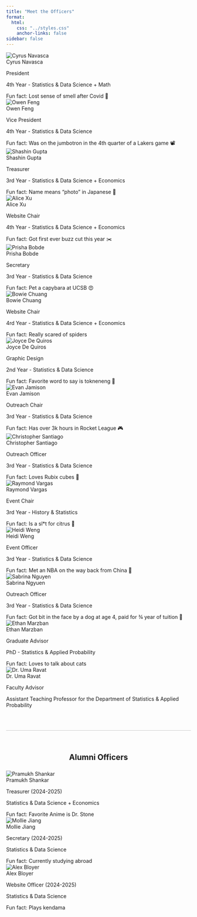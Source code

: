 ```yaml
---
title: "Meet the Officers"
format:
  html:
    css: "../styles.css"
    anchor-links: false
sidebar: false
---
```


```{=html}
<div class="staff-grid">
  <!-- Cyrus Navasca -->
  <div class="staff-card text-center translucent-background">
  <img src="../Images/Staff/2526Staff/Cyrus.png" class="img-fluid rounded-circle" alt="Cyrus Navasca">
  <div class="staff-name">Cyrus Navasca</div>
  <p>President</p>
  <p>4th Year - Statistics & Data Science + Math</p>
  <div class="fun-fact">Fun fact: Lost sense of smell after Covid 🤒</div>
  </div>

  <!-- Owen Feng -->
  <div class="staff-card text-center translucent-background">
  <img src="../Images/Staff/2526Staff/Owen.png" class="img-fluid rounded-circle" alt="Owen Feng">
  <div class="staff-name">Owen Feng</div>
  <p>Vice President</p>
  <p>4th Year - Statistics & Data Science</p>
  <div class="fun-fact">Fun fact: Was on the jumbotron in the 4th quarter of a Lakers game 📽️</div>
  </div>

  <!-- Shashin Gupta -->
  <div class="staff-card text-center translucent-background">
  <img src="../Images/Staff/2526Staff/Shashin.jpg" class="img-fluid rounded-circle" alt="Shashin Gupta">
  <div class="staff-name">Shashin Gupta</div>
  <p>Treasurer</p>
  <p>3rd Year - Statistics & Data Science + Economics</p>
  <div class="fun-fact">Fun fact: Name means “photo” in Japanese 🌇</div>
  </div>

  <!-- Alice Xu -->
  <div class="staff-card text-center translucent-background">
  <img src="../Images/Staff/2526Staff/Alice.jpg" class="img-fluid rounded-circle" alt="Alice Xu">
  <div class="staff-name">Alice Xu</div>
  <p>Website Chair</p>
  <p>4th Year - Statistics & Data Science + Economics</p>
  <div class="fun-fact">Fun fact: Got first ever buzz cut this year ✂️</div>
  </div>

   <!-- Prisha Bobde -->
  <div class="staff-card text-center translucent-background">
  <img src="../Images/Staff/2526Staff/Prisha.png" class="img-fluid rounded-circle" alt="Prisha Bobde">
  <div class="staff-name">Prisha Bobde</div>
  <p>Secretary</p>
  <p>3rd Year - Statistics & Data Science</p>
  <div class="fun-fact">Fun fact: Pet a capybara at UCSB 😍</div>
  </div>

  <!-- Bowie Chuang -->
  <div class="staff-card text-center translucent-background">
  <img src="../Images/Staff/2526Staff/Bowie.png" class="img-fluid rounded-circle" alt="Bowie Chuang">
  <div class="staff-name">Bowie Chuang</div>
  <p>Website Chair</p>
  <p>4rd Year - Statistics & Data Science + Economics</p>
  <div class="fun-fact">Fun fact: Really scared of spiders</div>
  </div>

  <!-- Joyce De Quiros -->
  <div class="staff-card text-center translucent-background">
  <img src="../Images/Staff/2526Staff/Joyce.jpg" class="img-fluid rounded-circle" alt="Joyce De Quiros">
  <div class="staff-name">Joyce De Quiros</div>
  <p>Graphic Design</p>
  <p>2nd Year - Statistics & Data Science</p>
  <div class="fun-fact">Fun fact: Favorite word to say is tokneneng 💬</div>
  </div>

  <!-- Evan Jamison -->
  <div class="staff-card text-center translucent-background">
  <img src="../Images/Staff/2526Staff/Evan.png" class="img-fluid rounded-circle" alt="Evan Jamison">
  <div class="staff-name">Evan Jamison</div>
  <p>Outreach Chair</p>
  <p>3rd Year - Statistics & Data Science</p>
  <div class="fun-fact">Fun fact: Has over 3k hours in Rocket League 🎮</div>
  </div>

    <!-- Christopher Santiago -->
  <div class="staff-card text-center translucent-background">
  <img src="../Images/Staff/2526Staff/Chris.jpg" class="img-fluid rounded-circle" alt="Christopher Santiago">
  <div class="staff-name">Christopher Santiago</div>
  <p>Outreach Officer</p>
  <p>3rd Year - Statistics & Data Science</p>
  <div class="fun-fact">Fun fact: Loves Rubix cubes 🧠</div>
  </div>

  <!-- Raymond Vargas -->
  <div class="staff-card text-center translucent-background">
  <img src="../Images/Staff/2526Staff/Raymond.jpg" class="img-fluid rounded-circle" alt="Raymond Vargas">
  <div class="staff-name">Raymond Vargas</div>
  <p>Event Chair</p>
  <p>3rd Year - History & Statistics</p>
  <div class="fun-fact">Fun fact: Is a sl*t for citrus 🍋</div>
  </div>

  <!-- Heidi Weng -->
  <div class="staff-card text-center translucent-background">
  <img src="../Images/Staff/2526Staff/Heidi.jpg" class="img-fluid rounded-circle" alt="Heidi Weng">
  <div class="staff-name">Heidi Weng</div>
  <p>Event Officer</p>
  <p>3rd Year - Statistics & Data Science</p>
  <div class="fun-fact">Fun fact: Met an NBA on the way back from China 🏀</div>
  </div>

  <!-- Sabrina Nguyen -->
  <div class="staff-card text-center translucent-background">
  <img src="../Images/Staff/2526Staff/Sabrina.png" class="img-fluid rounded-circle" alt="Sabrina Nguyen">
  <div class="staff-name">Sabrina Ngyuen</div>
  <p>Outreach Officer</p>
  <p>3rd Year - Statistics & Data Science</p>
  <div class="fun-fact">Fun fact: Got bit in the face by a dog at age 4, paid for ¾ year of tuition 🤑</div>
  </div>

  <!-- Ethan Marzban -->
  <div class="staff-card text-center translucent-background">
  <img src="../Images/Staff/2526Staff/Ethan.jpg" class="img-fluid rounded-circle" alt="Ethan Marzban">
  <div class="staff-name">Ethan Marzban</div>
  <p>Graduate Advisor</p>
  <p>PhD - Statistics & Applied Probability</p>
  <div class="fun-fact">Fun fact: Loves to talk about cats</div>
  </div>

  <!-- Dr. Uma Ravat -->
  <div class="staff-card text-center translucent-background">
  <img src="../Images/Staff/2526Staff/Ravat.jpeg" class="img-fluid rounded-circle" alt="Dr. Uma Ravat">
  <div class="staff-name">Dr. Uma Ravat</div>
  <p>Faculty Advisor</p>
  <div class="fun-fact">Assistant Teaching Professor for the Department of Statistics & Applied Probability</div>
  </div>
</div>



<hr class="section-divider" style="margin:60px 0; opacity:0.25;">
<section id="alumni-officers">
  <h2 class="section-title" style="text-align:center;margin:40px 0 24px;">
    Alumni Officers
  </h2>

  <div class="staff-grid">
    <!-- Pramukh Shankar -->
    <div class="staff-card text-center translucent-background">
      <img src="../Images/Staff/2425Staff/Pramukh.png" class="img-fluid rounded-circle" alt="Pramukh Shankar">
      <div class="staff-name">Pramukh Shankar</div>
      <p>Treasurer (2024-2025)</p>
      <p>Statistics & Data Science + Economics</p>
      <div class="fun-fact">Fun fact: Favorite Anime is Dr. Stone</div>
    </div>

    <!-- Mollie Jiang -->
    <div class="staff-card text-center translucent-background">
      <img src="../Images/Staff/2425Staff/Mollie.png" class="img-fluid rounded-circle" alt="Mollie Jiang">
      <div class="staff-name">Mollie Jiang</div>
      <p>Secretary (2024-2025)</p>
      <p>Statistics & Data Science</p>
      <div class="fun-fact">Fun fact: Currently studying abroad</div>
    </div>

    <!-- Alex Bloyer -->
      <div class="staff-card text-center translucent-background">
      <img src="../Images/Staff/2425Staff/Alex.png" class="img-fluid rounded-circle" alt="Alex Bloyer">
      <div class="staff-name">Alex Bloyer</div>
      <p>Website Officer (2024-2025)</p>
      <p>Statistics & Data Science</p>
      <div class="fun-fact">Fun fact: Plays kendama</div>
    </div>

  </div>
</section>
```